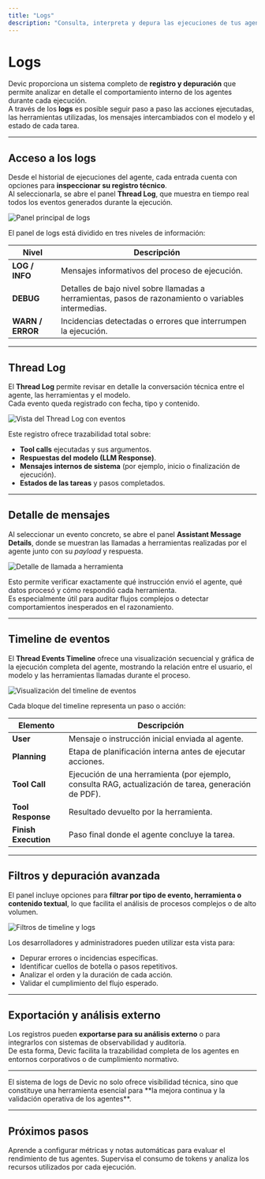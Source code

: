 ```yaml
---
title: "Logs"
description: "Consulta, interpreta y depura las ejecuciones de tus agentes mediante los logs técnicos y el timeline de eventos en Devic."
---
```


# Logs

Devic proporciona un sistema completo de **registro y depuración** que permite analizar en detalle el comportamiento interno de los agentes durante cada ejecución.  
A través de los **logs** es posible seguir paso a paso las acciones ejecutadas, las herramientas utilizadas, los mensajes intercambiados con el modelo y el estado de cada tarea.

---

## Acceso a los logs

Desde el historial de ejecuciones del agente, cada entrada cuenta con opciones para **inspeccionar su registro técnico**.  
Al seleccionarla, se abre el panel **Thread Log**, que muestra en tiempo real todos los eventos generados durante la ejecución.

![Panel principal de logs](fbfe25bf-0dcf-4e9b-a97a-e3f88f37056a.png)

El panel de logs está dividido en tres niveles de información:

| Nivel | Descripción |
|--------|--------------|
| **LOG / INFO** | Mensajes informativos del proceso de ejecución. |
| **DEBUG** | Detalles de bajo nivel sobre llamadas a herramientas, pasos de razonamiento o variables intermedias. |
| **WARN / ERROR** | Incidencias detectadas o errores que interrumpen la ejecución. |

---

## Thread Log

El **Thread Log** permite revisar en detalle la conversación técnica entre el agente, las herramientas y el modelo.  
Cada evento queda registrado con fecha, tipo y contenido.

![Vista del Thread Log con eventos](530961a6-236a-4501-a870-95183e207721.png)

Este registro ofrece trazabilidad total sobre:

- **Tool calls** ejecutadas y sus argumentos.  
- **Respuestas del modelo (LLM Response)**.  
- **Mensajes internos de sistema** (por ejemplo, inicio o finalización de ejecución).  
- **Estados de las tareas** y pasos completados.

---

## Detalle de mensajes

Al seleccionar un evento concreto, se abre el panel **Assistant Message Details**, donde se muestran las llamadas a herramientas realizadas por el agente junto con su *payload* y respuesta.

![Detalle de llamada a herramienta](473c3d8a-9cff-4797-b24c-6c40a1e4bf71.png)

Esto permite verificar exactamente qué instrucción envió el agente, qué datos procesó y cómo respondió cada herramienta.  
Es especialmente útil para auditar flujos complejos o detectar comportamientos inesperados en el razonamiento.

---

## Timeline de eventos

El **Thread Events Timeline** ofrece una visualización secuencial y gráfica de la ejecución completa del agente, mostrando la relación entre el usuario, el modelo y las herramientas llamadas durante el proceso.

![Visualización del timeline de eventos](fe9ed0de-e9b9-44d8-9ab5-16e807642c34.png)

Cada bloque del timeline representa un paso o acción:

| Elemento | Descripción |
|-----------|-------------|
| **User** | Mensaje o instrucción inicial enviada al agente. |
| **Planning** | Etapa de planificación interna antes de ejecutar acciones. |
| **Tool Call** | Ejecución de una herramienta (por ejemplo, consulta RAG, actualización de tarea, generación de PDF). |
| **Tool Response** | Resultado devuelto por la herramienta. |
| **Finish Execution** | Paso final donde el agente concluye la tarea. |

---

## Filtros y depuración avanzada

El panel incluye opciones para **filtrar por tipo de evento, herramienta o contenido textual**, lo que facilita el análisis de procesos complejos o de alto volumen.

![Filtros de timeline y logs](a9a9fe1f-a133-45c2-8719-da74b6e2666b.png)

Los desarrolladores y administradores pueden utilizar esta vista para:

- Depurar errores o incidencias específicas.  
- Identificar cuellos de botella o pasos repetitivos.  
- Analizar el orden y la duración de cada acción.  
- Validar el cumplimiento del flujo esperado.

---

## Exportación y análisis externo

Los registros pueden **exportarse para su análisis externo** o para integrarlos con sistemas de observabilidad y auditoría.  
De esta forma, Devic facilita la trazabilidad completa de los agentes en entornos corporativos o de cumplimiento normativo.

---

<Note>
El sistema de logs de Devic no solo ofrece visibilidad técnica, sino que constituye una herramienta esencial para **la mejora continua y la validación operativa de los agentes**.
</Note>

---

## Próximos pasos

<CardGroup cols={2}>
  <Card title="Evaluaciones automáticas" icon="check-circle" href="./evaluaciones">
    Aprende a configurar métricas y notas automáticas para evaluar el rendimiento de tus agentes.
  </Card>
  <Card title="Gestión de costes" icon="coins" href="./costes">
    Supervisa el consumo de tokens y analiza los recursos utilizados por cada ejecución.
  </Card>
</CardGroup>
